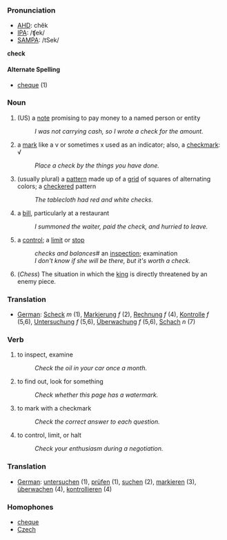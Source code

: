 ===Pronunciation===
*[[w:AHD|AHD]]: chĕk
*[[w:IPA|IPA]]: /ʧek/
*[[w:SAMPA|SAMPA]]: /tSek/

'''check'''

====Alternate Spelling====
*[[cheque]] (1)

===Noun===
# (US) a [[note]] promising to pay money to a named person or entity
#:''I was not carrying cash, so I wrote a check for the amount.''
# a [[mark]] like a v or sometimes x used as an indicator; also, a [[checkmark]]: &radic;
#: ''Place a check by the things you have done.''
# (usually plural) a [[pattern]] made up of a [[grid]] of squares of alternating colors; a [[checker]]ed pattern
#: ''The tablecloth had red and white checks.''
# a [[bill]], particularly at a restaurant 
#: ''I summoned the waiter, paid the check, and hurried to leave.''
# a [[control]]; a [[limit]] or [[stop]]
#: ''checks and balances''# an [[inspect]]ion; examination
#: ''I don't know if she will be there, but it's worth a check.''
# (''Chess'') The situation in which the [[king]] is directly threatened by an enemy piece.

===Translation===
*[[German]]: [[Scheck]] ''m'' (1), [[Markierung]] ''f'' (2), [[Rechnung]] ''f'' (4), [[Kontrolle]] ''f'' (5,6), [[Untersuchung]] ''f'' (5,6), [[Überwachung]] ''f'' (5,6), [[Schach]] ''n'' (7)

===Verb===
# to inspect, examine
#: ''Check the oil in your car once a month.''
# to find out, look for something
#: ''Check whether this page has a watermark.''
# to mark with a checkmark
#: ''Check the correct answer to each question.''
# to control, limit, or halt
#: ''Check your enthusiasm during a negotiation.''

===Translation===
*[[German]]: [[untersuchen]] (1), [[prüfen]] (1), [[suchen]] (2), [[markieren]] (3), [[überwachen]] (4), [[kontrollieren]] (4)

===Homophones===
*[[cheque]]
*[[Czech]]